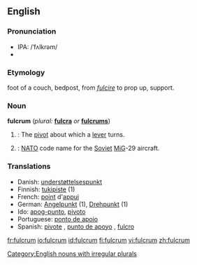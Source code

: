 {{wikipedia}}
==English==
===Pronunciation===
*IPA: /ˈfʌlkrəm/
*{{audio|en-us-fulcrum.ogg|Audio (US)}}


===Etymology===
{{L.}} foot of a couch, bedpost, from ''[[fulcire]]'' to prop up, support.

===Noun===
'''fulcrum'''  (''plural:'' '''[[fulcra]]''' ''or'' '''[[fulcrums]]''')
# {{mechanics}}: The [[pivot]] about which a [[lever]] turns.
# {{military}}: [[NATO]] code name for the [[Soviet]] [[MiG]]-29 aircraft.

===Translations===
*Danish: [[understøttelsespunkt]] {{n}}
*Finnish: [[tukipiste]] (1)
*French: [[point]] d'[[appui]] {{m}}
*German: [[Angelpunkt]] {{m}} (1), [[Drehpunkt]] {{m}} (1)
*Ido: [[apog-punto]], [[pivoto]]
*Portuguese: [[ponto de apoio]] {{m}}
*Spanish: [[pivote]] {{m}}, [[punto de apoyo]] {{m}}, [[fulcro]] {{m}}

[[Category:English nouns with irregular plurals]]

[[fr:fulcrum]]
[[io:fulcrum]]
[[id:fulcrum]]
[[fi:fulcrum]]
[[vi:fulcrum]]
[[zh:fulcrum]]